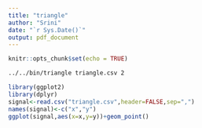 ```yaml
---
title: "triangle"
author: "Srini"
date: "`r Sys.Date()`"
output: pdf_document
---
```


```r
knitr::opts_chunk$set(echo = TRUE)
```

```bash
../../bin/triangle triangle.csv 2
```


```r
library(ggplot2)
library(dplyr)
signal<-read.csv("triangle.csv",header=FALSE,sep=",")
names(signal)<-c("x","y")
ggplot(signal,aes(x=x,y=y))+geom_point()
```
